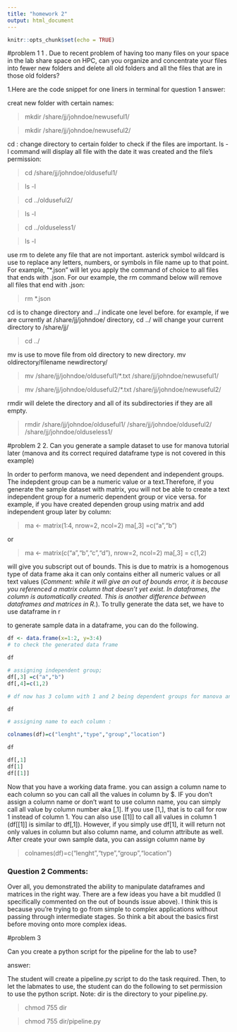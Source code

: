 ---
title: "homework 2"
output: html_document
---

```{r setup, include=FALSE}
knitr::opts_chunk$set(echo = TRUE)
```

#problem 1
1 . Due to recent problem of having too many files on your space in the lab share space on HPC, can you organize and concentrate your files into fewer new folders and delete all old folders and all the files that are in those old folders?


1.Here are the code snippet for one liners in terminal for question 1 answer:


creat new folder with certain names:

  >mkdir /share/jj/johndoe/newuseful1/
  
  >mkdir /share/jj/johndoe/newuseful2/
  
cd : change directory to certain folder to check if the files are important. ls -l command will display all file with the date it was created and the file's permission: 
  
  >cd /share/jj/johndoe/olduseful1/
  
  >ls -l 
  
  >cd ../olduseful2/
  
  >ls -l 
  
  >cd ../olduseless1/
  
  >ls -l

use rm to delete any file that are not important. asterick symbol wildcard is use to replace any letters, numbers, or symbols in file name up to that point. For example, "*.json" will let you apply the command of choice to all files that ends with .json. For our example,  the rm command below will remove all files that end with .json: 
  
  >rm *.json

cd is to change directory and ../ indicate one level before. for example, if we are currently at /share/jj/johndoe/ directory, cd ../ will change your current directory to /share/jj/

  >cd ../

mv is use to move file from old directory to new directory. mv oldirectory/filename newdirectory/

  >mv /share/jj/johndoe/olduseful1/*.txt /share/jj/johndoe/newuseful1/
  
  >mv /share/jj/johndoe/olduseful2/*.txt /share/jj/johndoe/newuseful2/

rmdir will delete the directory and all of its subdirectories if they are all empty. 

  >rmdir /share/jj/johndoe/olduseful1/ /share/jj/johndoe/olduseful2/ /share/jj/johndoe/olduseless1/
  
  
#problem 2
2. Can you generate a sample dataset to use for manova tutorial later (manova and its correct required dataframe type is not covered in this example)

In order to perform manova, we need dependent and independent groups. The indepdent group can be a numeric value or a text.Therefore, if you generate the sample dataset with matrix, you will not be able to create a text independent group for a numeric dependent group or vice versa. 
for example, if you have created dependen group using matrix and add independent group later by column:

 >ma <- matrix(1:4, nrow=2, ncol=2)
 >ma[,3] =c("a","b")

or 

 > ma <- matrix(c("a","b","c","d"), nrow=2, ncol=2)
 >ma[,3] = c(1,2)
 
will give you subscript out of bounds. This is due to matrix is a homogenous type of data frame aka it can only contains either all numeric values or all text values (_Comment: while it will give an out of bounds error, it is because you referenced a matrix column that doesn't yet exist. In dataframes, the column is automatically created. This is another difference between dataframes and matrices in R._). To trully generate the data set, we have to use dataframe in r

to generate sample data in a dataframe, you can do the following.
```{r}
df <- data.frame(x=1:2, y=3:4)
# to check the generated data frame 

df

# assigning independent group;
df[,3] =c("a","b")
df[,4]=c(1,2)

# df now has 3 column with 1 and 2 being dependent groups for manova and 3 being independent group:

df

# assigning name to each column :

colnames(df)=c("lenght","type","group","location")

df

df[,1]
df[1]
df[[1]]

```

Now that you have a working data frame. you can assign a column name to each column so you can call all the values in column by $. IF you don't assign a column name or don't want to use column name, you can simply call all value by column number aka [,1]. If you use [1,], that is to call for row 1 instead of column 1. You can also use [[1]] to call all values in column 1 (df[[1]] is similar to df[,1]). However, if you simply use df[1], it will return not only values in column but also column name, and column attribute as well. 
After create your own sample data, you can assign column name by  
 
 >colnames(df)=c("lenght","type","group","location")

### Question 2 Comments:

Over all, you demonstrated the ability to manipulate dataframes and matrices in the right way. There are a few ideas you have a bit muddled (I specifically commented on the out of bounds issue above). I think this is because you're trying to go from simple to complex applications without passing through intermediate stages. So think a bit about the basics first before moving onto more complex ideas.

#problem 3

Can you create a python script for the pipeline for the lab to use? 

answer: 

The student will create a pipeline.py script to do the task required. Then, to let the labmates to use, the student can do the following to set permission to use the python script. Note: dir is the directory to your pipeline.py.

 >chmod 755 dir
 
 >chmod 755 dir/pipeline.py
